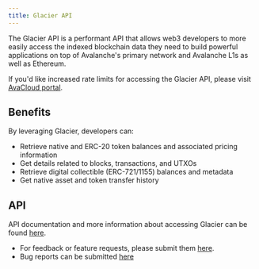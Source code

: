 ```yaml
---
title: Glacier API
---
```


The Glacier API is a performant API that allows web3 developers to more easily access the indexed blockchain data they need to build powerful applications on top of Avalanche's primary network and Avalanche L1s as well as Ethereum.

If you'd like increased rate limits for accessing the Glacier API, please visit [AvaCloud portal](https://avacloud.io/).

Benefits[​](#benefits "Direct link to heading")
-----------------------------------------------

By leveraging Glacier, developers can:

- Retrieve native and ERC-20 token balances and associated pricing information
- Get details related to blocks, transactions, and UTXOs
- Retrieve digital collectible (ERC-721/1155) balances and metadata
- Get native asset and token transfer history

API[​](#api "Direct link to heading")
-------------------------------------

API documentation and more information about accessing Glacier can be found [here](https://glacier.docs.avacloud.io/).

- For feedback or feature requests, please submit them [here](https://forms.gle/gTEoZ2XtRtx4TRSw6).
- Bug reports can be submitted [here](https://docs.google.com/forms/d/e/1FAIpQLSeJQrcp7QoNiqozMDKrVJGX5wpU827d3cVTgF8qa7t_J1Pb-g/viewform)
